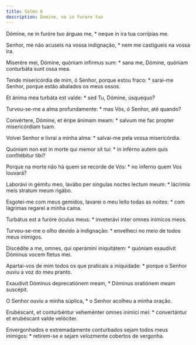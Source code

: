 ```yaml
---
title: Salmo 6
description: Domine, ne in furore tuo
---
```


<div class="side-by-side not-content">

Dómine, ne in furóre tuo árguas me, * neque in ira tua corrípias me.

Senhor, me não acuseis na vossa indignação, * nem me castigueis na vossa ira.

Miserére mei, Dómine, quóniam infírmus sum: * sana me, Dómine, quóniam conturbáta sunt ossa mea.

Tende misericórdia de mim, ó Senhor, porque estou fraco: * sarai-me Senhor, porque estão abalados os meus ossos.

Et ánima mea turbáta est valde: * sed Tu, Dómine, úsquequo?

Turvou-se-me a alma profundamente: * mas Vós, ó Senhor, até quando?

Convértere, Dómine, et éripe ánimam meam: * salvum me fac propter misericórdiam tuam.

Volvei Senhor e livrai a minha alma: * salvai-me pela vossa misericórdia.

Quóniam non est in morte qui memor sit tui: * in inférno autem quis confitébitur tibi?

Porque na morte não há quem se recorde de Vós: * no inferno quem Vos louvará?

Laborávi in gémitu meo, lavábo per síngulas noctes lectum meum: * lácrimis meis stratum meum rigábo.

Esgotei-me com meus gemidos, lavarei o meu leito todas as noites: * com lágrimas regarei a minha cama.

Turbátus est a furóre óculus meus: * inveterávi inter omnes inimícos meos.

Turvou-se-me o olho devido à indignação: * envelheci no meio de todos meus inimigos.

Discédite a me, omnes, qui operámini iniquitátem: * quóniam exaudívit Dóminus vocem fletus mei.

Apartai-vos de mim todos os que praticais a iniquidade: * porque o Senhor ouviu a voz do meu pranto.

Exaudívit Dóminus deprecatiónem meam, * Dóminus oratiónem meam suscépit.

O Senhor ouviu a minha súplica, * o Senhor acolheu a minha oração.

Erubéscant, et conturbéntur veheménter omnes inimíci mei: * convertántur et erubéscant valde velóciter.

Envergonhados e extremadamente conturbados sejam todos meus inimigos: * retirem-se e sejam velozmente cobertos de vergonha.

</div>
